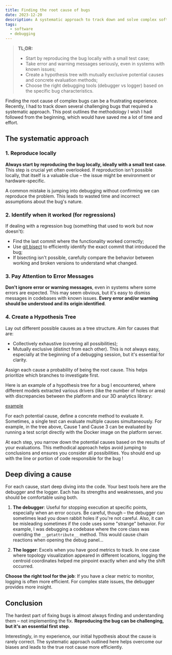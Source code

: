 ```yaml
---
title: Finding the root cause of bugs
date: 2023-12-20
description: A systematic approach to track down and solve complex software bugs.
tags:
  - software
  - debugging
---
```


> **TL;DR:**
> - Start by reproducing the bug locally with a small test case;
> - Take error and warning messages seriously, even in systems with known issues;
> - Create a hypothesis tree with mutually exclusive potential causes and concrete evaluation methods;
> - Choose the right debugging tools (debugger vs logger) based on the specific bug characteristics.

Finding the root cause of complex bugs can be a frustrating experience. Recently, I had to track down several challenging bugs that required a systematic approach. This post outlines the methodology I wish I had followed from the beginning, which would have saved me a lot of time and effort.

## The systematic approach

### 1. Reproduce locally

**Always start by reproducing the bug locally, ideally with a small test case**. This step is crucial yet often overlooked. If reproduction isn't possible locally, that itself is a valuable clue – the issue might be environment or hardware-specific.

A common mistake is jumping into debugging without confirming we can reproduce the problem. This leads to wasted time and incorrect assumptions about the bug's nature.

### 2. Identify when it worked (for regressions)

If dealing with a regression bug (something that used to work but now doesn't):

- Find the last commit where the functionality worked correctly;
- Use [git bisect](https://git-scm.com/docs/git-bisect) to efficiently identify the exact commit that introduced the bug;
- If bisecting isn't possible, carefully compare the behavior between working and broken versions to understand what changed.

### 3. Pay Attention to Error Messages

**Don't ignore error or warning messages**, even in systems where some errors are expected. This may seem obvious, but it's easy to dismiss messages in codebases with known issues. **Every error and/or warning should be understood and its origin identified**.

### 4. Create a Hypothesis Tree

Lay out different possible causes as a tree structure. Aim for causes that are:
- Collectively exhaustive (covering all possibilities);
- Mutually exclusive (distinct from each other).
This is not always easy, especially at the beginning of a debugging session, but it's essential for clarity.

Assign each cause a probability of being the root cause. This helps prioritize which branches to investigate first.

Here is an example of a hypothesis tree for a bug I encountered, where different models extracted various drivers (like the number of holes or area) with discrepancies between the platform and our 3D analytics library:

[example](./debug-decision-tree.png)

For each potential cause, define a concrete method to evaluate it. Sometimes, a single test can evaluate multiple causes simultaneously. For example, in the tree above, Cause 1 and Cause 3 can be evaluated by running a test script directly with the Docker image on the platform server.

At each step, you narrow down the potential causes based on the results of your evaluations. This methodical approach helps avoid jumping to conclusions and ensures you consider all possibilities. You should end up with the line or portion of code responsible for the bug !

## Deep diving a cause

For each cause, start deep diving into the code. Your best tools here are the debugger and the logger. Each has its strengths and weaknesses, and you should be comfortable using both.

1. **The debugger**: Useful for stopping execution at specific points, especially when an error occurs. Be careful, though – the debugger can sometimes lead you down rabbit holes if you're not careful. Also, it can be misleading sometimes if the code uses some "strange" behavior. For example, I was debugging a codebase where the core class was overiding the `__getattribute__` method. This would cause chain reactions when opening the debug panel...

2. **The logger**: Excels when you have good metrics to track. In one case where topology visualization appeared in different locations, logging the centroid coordinates helped me pinpoint exactly when and why the shift occurred.

**Choose the right tool for the job**: If you have a clear metric to monitor, logging is often more efficient. For complex state issues, the debugger provides more insight.

## Conclusion

The hardest part of fixing bugs is almost always finding and understanding them – not implementing the fix. **Reproducing the bug can be challenging, but it's an essential first step**.

Interestingly, in my experience, our initial hypothesis about the cause is rarely correct. The systematic approach outlined here helps overcome our biases and leads to the true root cause more efficiently.